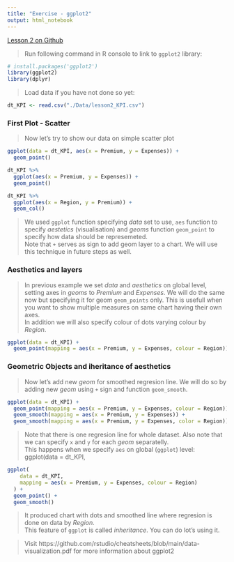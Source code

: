 ```yaml
---
title: "Exercise - ggplot2"
output: html_notebook
---
```


[Lesson 2 on Github](https://github.com/ex-man/GeneralInsurance_Class/blob/Class2023/Lessons/Lesson2/README.md)

> Run following command in R console to link to `ggplot2` library:

```r
# install.packages('ggplot2')
library(ggplot2)
library(dplyr)
```

> Load data if you have not done so yet:

```r
dt_KPI <- read.csv("./Data/lesson2_KPI.csv")
```

### First Plot - Scatter
> Now let's try to show our data on simple scatter plot

```r
ggplot(data = dt_KPI, aes(x = Premium, y = Expenses)) +
  geom_point()

dt_KPI %>%
  ggplot(aes(x = Premium, y = Expenses)) +
  geom_point()

dt_KPI %>%
  ggplot(aes(x = Region, y = Premium)) +
  geom_col()
```

> We used `ggplot` function specifying *data* set to use, `aes` function to specify *aestetics* (visualisation) and *geoms* function `geom_point` to specify how data should be represemeted.  
> Note that `+` serves as sign to add geom layer to a chart. We will use this technique in future steps as well.  


### Aesthetics and layers
> In previous example we set *data* and *aesthetics* on global level, setting axes in *geoms* to *Premium* and *Expenses*. We will do the same now but specifying it for geom `geom_points` only. This is usefull when you want to show multiple measures on same chart having their own axes.  
> In addition we will also specify colour of dots varying colour by *Region*.  

```r
ggplot(data = dt_KPI) +
  geom_point(mapping = aes(x = Premium, y = Expenses, colour = Region))
```


### Geometric Objects and iheritance of aesthetics
> Now let's add new *geom* for smoothed regresion line. We will do so by adding new *geom* using `+` sign and function `geom_smooth`.

```r
ggplot(data = dt_KPI) +
  geom_point(mapping = aes(x = Premium, y = Expenses, colour = Region)) +
  geom_smooth(mapping = aes(x = Premium, y = Expenses)) +
  geom_smooth(mapping = aes(x = Premium, y = Expenses, color = Region))
```

> Note that there is one regresion line for whole dataset. Also note that we can specify `x` and `y` for each *geom* separatelly.  
> This happens when we specify `aes` on global (`ggplot`) level:
ggplot(data = dt_KPI,

```r
ggplot(
    data = dt_KPI,
    mapping = aes(x = Premium, y = Expenses, colour = Region)
  ) +
  geom_point() +
  geom_smooth()
```

> It produced chart with dots and smoothed line where regresion is done on data by *Region*.  
> This feature of `ggplot` is called *inheritance*. You can do lot's using it.

> Visit https://github.com/rstudio/cheatsheets/blob/main/data-visualization.pdf for more information about ggplot2